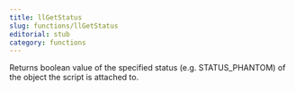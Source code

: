 ```yaml
---
title: llGetStatus
slug: functions/llGetStatus
editorial: stub
category: functions
---
```


<LSLFunction name="llGetStatus"/>

Returns boolean value of the specified status (e.g. STATUS_PHANTOM) of the object the script is attached to.
